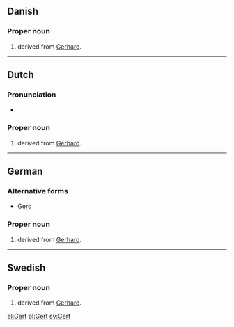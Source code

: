 {{also|gert}}
==Danish==

===Proper noun===
{{head|da|proper noun}}

# {{given name|male|lang=da}} derived from [[Gerhard]].

----

==Dutch==

===Pronunciation===
* {{rhymes|ɛrt|lang=nl}}

===Proper noun===
{{nl-proper noun}}

# {{given name|male|lang=nl}} derived from [[Gerhard]].

----

==German==

===Alternative forms===
* [[Gerd]]

===Proper noun===
{{head|de|proper noun}}

# {{given name|male|lang=de}} derived from [[Gerhard]].

----

==Swedish==

===Proper noun===
{{head|sv|proper noun}}

# {{given name|male|lang=sv}} derived from [[Gerhard]].

[[el:Gert]]
[[pl:Gert]]
[[sv:Gert]]